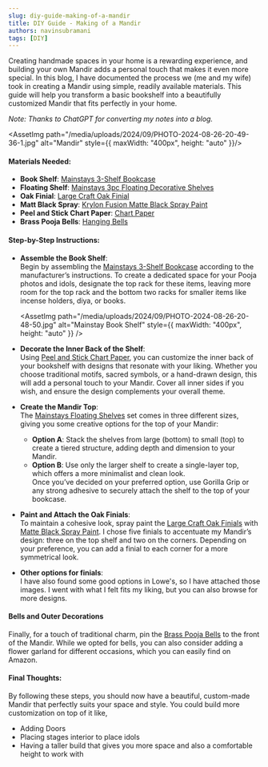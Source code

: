 ```yaml
---
slug: diy-guide-making-of-a-mandir
title: DIY Guide - Making of a Mandir
authors: navinsubramani
tags: [DIY]
---
```




Creating handmade spaces in your home is a rewarding experience, and building your own Mandir adds a personal touch that makes it even more special. In this blog, I have documented the process we (me and my wife) took in creating a Mandir using simple, readily available materials. This guide will help you transform a basic bookshelf into a beautifully customized Mandir that fits perfectly in your home.

<!-- truncate -->

*Note: Thanks to ChatGPT for converting my notes into a blog.*

<AssetImg path="/media/uploads/2024/09/PHOTO-2024-08-26-20-49-36-1.jpg" alt="Mandir" style={{ maxWidth: "400px", height: "auto" }}/>

#### Materials Needed:

- **Book Shelf**: [Mainstays 3-Shelf Bookcase](https://www.walmart.com/ip/Mainstays-3-Shelf-Bookcase-with-Adjustable-Shelves-True-Black-Oak/3939391202?wmlspartner=wlpa&selectedSellerId=0&wl13=2660&gclsrc=aw.ds&adid=222222222773939391202_117755028669_12420145346&wl0=&wl1=g&wl2=c&wl3=501107745824&wl4=pla-394283752452&wl5=9001880&wl6=&wl7=&wl8=&wl9=pla&wl10=8175035&wl11=local&wl12=3939391202&veh=sem_LIA&gclsrc=aw.ds&gad_source=1&gclid=Cj0KCQjw_sq2BhCUARIsAIVqmQteruk0LqdXWEWIkBh_Cznmx5ZtThiYRFXzOHHMDnTfw03XpW0Jv4gaAqYyEALw_wcB)
- **Floating Shelf**: [Mainstays 3pc Floating Decorative Shelves](https://www.walmart.com/ip/Mainstays-3pc-Floating-Decorative-Shelves-Black/54041022?classType=REGULAR&from=/search)
- **Oak Finial**: [Large Craft Oak Finial](https://www.lowes.com/pd/Large-Craft-Oak-Finial-1-75-in-x-3-75-in/3559192)
- **Matt Black Spray**: [Krylon Fusion Matte Black Spray Paint](https://www.lowes.com/pd/Krylon-FUSION-ALL-IN-ONE-Matte-Black-Spray-Paint-and-Primer-In-One-NET-WT-12-oz/1000460293?cm_mmc=shp-_-c-_-prd-_-pnt-_-ggl-_-CRP_SHP_LIA_PNT_Online_C-D-_-1000460293-_-local-_-0-_-0&gad_source=1&gclid=Cj0KCQjw_sq2BhCUARIsAIVqmQsSME5JVUzwjjNgM550m8v-UVUbFLGick5kfiaS8fpV0OjIJx2X1F4aAvU5EALw_wcB&gclsrc=aw.ds)
- **Peel and Stick Chart Paper**: [Chart Paper](https://www.amazon.com/Arthome-Wallpaper-Waterproof-Furniture-Countertop/dp/B08R71KG2J/ref=asc_df_B08R71KG2J/?tag=hyprod-20&linkCode=df0&hvadid=693365866928&hvpos=&hvnetw=g&hvrand=15926492399005595132&hvpone=&hvptwo=&hvqmt=&hvdev=c&hvdvcmdl=&hvlocint=&hvlocphy=9001880&hvtargid=pla-1391688393802&mcid=932ba395c49c3f928c185e0319656124&th=1)
- **Brass Pooja Bells**: [Hanging Bells](https://www.amazon.com/NANNUDECO-Christmas-Hanging-Jingle-Ornaments/dp/B0BWJCZDKK/ref=sr_1_1?crid=SXT3EW6WGX7A&dib=eyJ2IjoiMSJ9.biodjCukAdIO9oPErlKfqw8b3bZFJFXqTgH8zfCuLOIC6r07zoLUIc31UPTYrdXNg5_WmNs7A94FBvdv7GWqV0mAdZyY9Ry5FTMwS76dyySAOVJ2QVuJHU6xU4V0GbpJXdxeNyd--sAzyyUa29wmHnm4iI1C4AGfVu8PM9jUb6wcbZzyp7_iONDzvQVKBUPH-w946wJ4eCvlRmW0sCZE7Lz3xSXVXzrFiZIsUngksqcA0KRE4cRPgXkrSHYf8_wYr3J12AzHojIR5ontJvHqUoOfeDT9mWXi1YjMyhjT8pk.uVYRk9wPLwIIkrwPQ911Q4kES1FH4nw1CiXE-gbUCaI&dib_tag=se&keywords=bells%2Bfor%2Bpooja%2Bdoor&qid=1725157516&sprefix=bells%2Bfor%2Bpooja%2Bdoor%2Caps%2C88&sr=8-1&th=1)

#### Step-by-Step Instructions:

- **Assemble the Book Shelf**:  
  Begin by assembling the [Mainstays 3-Shelf Bookcase](https://www.walmart.com/ip/Mainstays-3-Shelf-Bookcase-with-Adjustable-Shelves-True-Black-Oak/3939391202?wmlspartner=wlpa&selectedSellerId=0&wl13=2660&gclsrc=aw.ds&adid=222222222773939391202_117755028669_12420145346&wl0=&wl1=g&wl2=c&wl3=501107745824&wl4=pla-394283752452&wl5=9001880&wl6=&wl7=&wl8=&wl9=pla&wl10=8175035&wl11=local&wl12=3939391202&veh=sem_LIA&gclsrc=aw.ds&gad_source=1&gclid=Cj0KCQjw_sq2BhCUARIsAIVqmQteruk0LqdXWEWIkBh_Cznmx5ZtThiYRFXzOHHMDnTfw03XpW0Jv4gaAqYyEALw_wcB) according to the manufacturer’s instructions. To create a dedicated space for your Pooja photos and idols, designate the top rack for these items, leaving more room for the top rack and the bottom two racks for smaller items like incense holders, diya, or books.

    <AssetImg path="/media/uploads/2024/09/PHOTO-2024-08-26-20-48-50.jpg" alt="Mainstay Book Shelf" style={{ maxWidth: "400px", height: "auto" }} />

- **Decorate the Inner Back of the Shelf**:  
  Using [Peel and Stick Chart Paper](https://www.amazon.com/Arthome-Wallpaper-Waterproof-Furniture-Countertop/dp/B08R71KG2J/ref=asc_df_B08R71KG2J/?tag=hyprod-20&linkCode=df0&hvadid=693365866928&hvpos=&hvnetw=g&hvrand=15926492399005595132&hvpone=&hvptwo=&hvqmt=&hvdev=c&hvdvcmdl=&hvlocint=&hvlocphy=9001880&hvtargid=pla-1391688393802&mcid=932ba395c49c3f928c185e0319656124&th=1), you can customize the inner back of your bookshelf with designs that resonate with your liking. Whether you choose traditional motifs, sacred symbols, or a hand-drawn design, this will add a personal touch to your Mandir. Cover all inner sides if you wish, and ensure the design complements your overall theme.


<div className={styles.gallery}>
  <AssetImg path="/media/uploads/2024/09/PHOTO-2024-08-26-20-49-19-14.jpg" alt="some alt text" />
  <AssetImg path="/media/uploads/2024/09/PHOTO-2024-08-26-20-49-19.jpg" alt="some alt text" />
  <AssetImg path="/media/uploads/2024/09/PHOTO-2024-08-26-20-49-19-10.jpg" alt="some alt text" />
  <AssetImg path="/media/uploads/2024/09/PHOTO-2024-08-26-20-49-19-1.jpg" alt="some alt text" />
</div>


- **Create the Mandir Top**:  
  The [Mainstays Floating Shelves](https://www.walmart.com/ip/Mainstays-3pc-Floating-Decorative-Shelves-Black/54041022?classType=REGULAR&from=/search) set comes in three different sizes, giving you some creative options for the top of your Mandir:
  - **Option A**: Stack the shelves from large (bottom) to small (top) to create a tiered structure, adding depth and dimension to your Mandir.
  - **Option B**: Use only the larger shelf to create a single-layer top, which offers a more minimalist and clean look.  
  Once you’ve decided on your preferred option, use Gorilla Grip or any strong adhesive to securely attach the shelf to the top of your bookcase.

- **Paint and Attach the Oak Finials**:  
  To maintain a cohesive look, spray paint the [Large Craft Oak Finials](https://www.lowes.com/pd/Large-Craft-Oak-Finial-1-75-in-x-3-75-in/3559192) with [Matte Black Spray Paint](https://www.lowes.com/pd/Krylon-FUSION-ALL-IN-ONE-Matte-Black-Spray-Paint-and-Primer-In-One-NET-WT-12-oz/1000460293?cm_mmc=shp-_-c-_-prd-_-pnt-_-ggl-_-CRP_SHP_LIA_PNT_Online_C-D-_-1000460293-_-local-_-0-_-0&gad_source=1&gclid=Cj0KCQjw_sq2BhCUARIsAIVqmQsSME5JVUzwjjNgM550m8v-UVUbFLGick5kfiaS8fpV0OjIJx2X1F4aAvU5EALw_wcB&gclsrc=aw.ds). I chose five finials to accentuate my Mandir’s design: three on the top shelf and two on the corners. Depending on your preference, you can add a finial to each corner for a more symmetrical look.



<div className={styles.gallery}>
  <AssetImg path="/media/uploads/2024/09/PHOTO-2024-08-26-20-49-19-11.jpg" alt="Oak Finial" />
  <AssetImg path="/media/uploads/2024/09/PHOTO-2024-08-26-20-49-19-12.jpg" alt="Coloured Oak Finial" />
  <AssetImg path="/media/uploads/2024/09/PHOTO-2024-08-26-20-49-19-15.jpg" alt="Oak Finial on Mandir" />
  <AssetImg path="/media/uploads/2024/09/PHOTO-2024-08-26-20-49-19-2.jpg" alt="Oak Finial on Mandir" />
</div>


- **Other options for finials**:  
  I have also found some good options in Lowe's, so I have attached those images. I went with what I felt fits my liking, but you can also browse for more designs.

<div className={styles.gallery}>
  <AssetImg path="/media/uploads/2024/09/PHOTO-2024-08-26-20-49-19-13.jpg" alt="Finial like other ideas" />
  <AssetImg path="/media/uploads/2024/09/finial-lowes.png" alt="Finial like other ideas" />
  <AssetImg path="/media/uploads/2024/09/PHOTO-2024-08-26-20-49-19-4.jpg" alt="Finial like other ideas" />
  <AssetImg path="/media/uploads/2024/09/PHOTO-2024-08-26-20-49-19-7.jpg" alt="Finial like other ideas" />
</div>

#### Bells and Outer Decorations

Finally, for a touch of traditional charm, pin the [Brass Pooja Bells](https://www.amazon.com/NANNUDECO-Christmas-Hanging-Jingle-Ornaments/dp/B0BWJCZDKK/ref=sr_1_1?crid=SXT3EW6WGX7A&dib=eyJ2IjoiMSJ9.biodjCukAdIO9oPErlKfqw8b3bZFJFXqTgH8zfCuLOIC6r07zoLUIc31UPTYrdXNg5_WmNs7A94FBvdv7GWqV0mAdZyY9Ry5FTMwS76dyySAOVJ2QVuJHU6xU4V0GbpJXdxeNyd--sAzyyUa29wmHnm4iI1C4AGfVu8PM9jUb6wcbZzyp7_iONDzvQVKBUPH-w946wJ4eCvlRmW0sCZE7Lz3xSXVXzrFiZIsUngksqcA0KRE4cRPgXkrSHYf8_wYr3J12AzHojIR5ontJvHqUoOfeDT9mWXi1YjMyhjT8pk.uVYRk9wPLwIIkrwPQ911Q4kES1FH4nw1CiXE-gbUCaI&dib_tag=se&keywords=bells%2Bfor%2Bpooja%2Bdoor&qid=1725157516&sprefix=bells%2Bfor%2Bpooja%2Bdoor%2Caps%2C88&sr=8-1&th=1) to the front of the Mandir. While we opted for bells, you can also consider adding a flower garland for different occasions, which you can easily find on Amazon.

<div className={styles.gallery}>
  <AssetImg path="/media/uploads/2024/09/PHOTO-2024-08-26-20-49-19-5.jpg" alt="Hanging Bells" />
  <AssetImg path="/media/uploads/2024/09/PHOTO-2024-08-26-20-49-19-3.jpg" alt="Hanging Bells" />
  <AssetImg path="/media/uploads/2024/09/PHOTO-2024-08-26-20-49-19-6.jpg" alt="Hanging Bells" />
</div>

#### Final Thoughts:

By following these steps, you should now have a beautiful, custom-made Mandir that perfectly suits your space and style. You could build more customization on top of it like,

- Adding Doors  
- Placing stages interior to place idols  
- Having a taller build that gives you more space and also a comfortable height to work with

<div className={styles.gallery}>
  <AssetImg path="/media/uploads/2024/09/PHOTO-2024-08-26-20-49-19-6-1.jpg" alt="Mandir" />
  <AssetImg path="/media/uploads/2024/09/PHOTO-2024-08-26-20-49-19-8.jpg" alt="Mandir" />
  <AssetImg path="/media/uploads/2024/09/PHOTO-2024-08-26-20-49-36-1.jpg" alt="Mandir" />
</div>